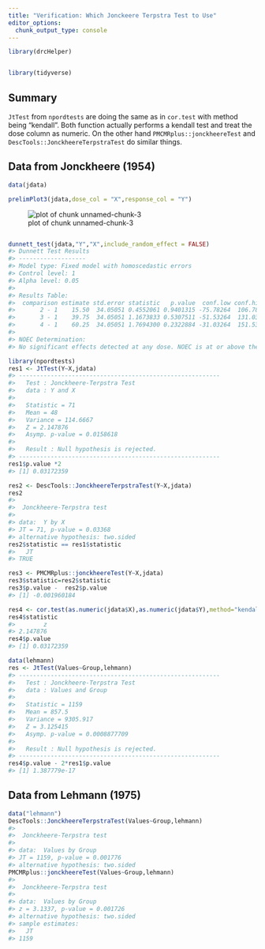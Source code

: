 ```yaml
---
title: "Verification: Which Jonckeere Terpstra Test to Use"
editor_options:
  chunk_output_type: console
---
```





```r
library(drcHelper)
```



```r

library(tidyverse)
```

## Summary

`JtTest` from `npordtests` are doing the same as in `cor.test` with method being "kendall". Both function actually performs a kendall test and treat the dose column as numeric. On the other hand `PMCMRplus::jonckheereTest` and `DescTools::JonckheereTerpstraTest` do similar things.


## Data from Jonckheere (1954)


```r
data(jdata)

prelimPlot3(jdata,dose_col = "X",response_col = "Y")
```

![plot of chunk unnamed-chunk-3](figure/unnamed-chunk-3-1.png)

```r

dunnett_test(jdata,"Y","X",include_random_effect = FALSE)
#> Dunnett Test Results
#> -------------------
#> Model type: Fixed model with homoscedastic errors 
#> Control level: 1 
#> Alpha level: 0.05 
#> 
#> Results Table:
#>  comparison estimate std.error statistic   p.value  conf.low conf.high significant
#>       2 - 1    15.50  34.05051 0.4552061 0.9401315 -75.78264  106.7826       FALSE
#>       3 - 1    39.75  34.05051 1.1673833 0.5307511 -51.53264  131.0326       FALSE
#>       4 - 1    60.25  34.05051 1.7694300 0.2322884 -31.03264  151.5326       FALSE
#> 
#> NOEC Determination:
#> No significant effects detected at any dose. NOEC is at or above the highest tested dose.
```



```r
library(npordtests)
res1 <- JtTest(Y~X,jdata)
#> --------------------------------------------------------- 
#>   Test : Jonckheere-Terpstra Test 
#>   data : Y and X 
#> 
#>   Statistic = 71 
#>   Mean = 48 
#>   Variance = 114.6667 
#>   Z = 2.147876 
#>   Asymp. p-value = 0.0158618 
#> 
#>   Result : Null hypothesis is rejected. 
#> ---------------------------------------------------------
res1$p.value *2
#> [1] 0.03172359
```


```r
res2 <- DescTools::JonckheereTerpstraTest(Y~X,jdata)
res2
#> 
#> 	Jonckheere-Terpstra test
#> 
#> data:  Y by X
#> JT = 71, p-value = 0.03368
#> alternative hypothesis: two.sided
res2$statistic == res1$statistic
#>   JT 
#> TRUE
```



```r
res3 <- PMCMRplus::jonckheereTest(Y~X,jdata)
res3$statistic=res2$statistic
res3$p.value -  res2$p.value
#> [1] -0.001960184
```



```r
res4 <- cor.test(as.numeric(jdata$X),as.numeric(jdata$Y),method="kendall")
res4$statistic
#>        z 
#> 2.147876
res4$p.value
#> [1] 0.03172359
```




```r
data(lehmann)
res <- JtTest(Values~Group,lehmann)
#> --------------------------------------------------------- 
#>   Test : Jonckheere-Terpstra Test 
#>   data : Values and Group 
#> 
#>   Statistic = 1159 
#>   Mean = 857.5 
#>   Variance = 9305.917 
#>   Z = 3.125415 
#>   Asymp. p-value = 0.0008877709 
#> 
#>   Result : Null hypothesis is rejected. 
#> ---------------------------------------------------------
res4$p.value - 2*res1$p.value
#> [1] 1.387779e-17
```


## Data from Lehmann (1975)


```r
data("lehmann")
DescTools::JonckheereTerpstraTest(Values~Group,lehmann)
#> 
#> 	Jonckheere-Terpstra test
#> 
#> data:  Values by Group
#> JT = 1159, p-value = 0.001776
#> alternative hypothesis: two.sided
PMCMRplus::jonckheereTest(Values~Group,lehmann)
#> 
#> 	Jonckheere-Terpstra test
#> 
#> data:  Values by Group
#> z = 3.1337, p-value = 0.001726
#> alternative hypothesis: two.sided
#> sample estimates:
#>   JT 
#> 1159
```


